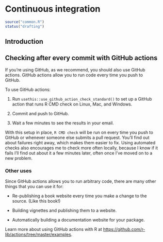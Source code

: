 # Continuous integration

```r
source("common.R")
status("drafting")
```

## Introduction

## Checking after every commit with GitHub actions {#gha}

If you're using GitHub, as we recommend, you should also use GitHub actions.
GitHub actions allow you to run code every time you push to GitHub.

To use GitHub actions:

1.  Run `usethis::use_github_action_check_standard()` to set up a GitHub action that runs R CMD check on Linux, Mac, and Windows.

2.  Commit and push to GitHub.

3.  Wait a few minutes to see the results in your email.

With this setup in place, `R CMD check` will be run on every time you push to GitHub or whenever someone else submits a pull request.
You'll find out about failures right away, which makes them easier to fix.
Using automated checks also encourages me to check more often locally, because I know if it fails I'll find out about it a few minutes later, often once I've moved on to a new problem.

### Other uses

Since GitHub actions allows you to run arbitrary code, there are many other things that you can use it for:

-   Re-publishing a book website every time you make a change to the source.
    (Like this book!)

-   Building vignettes and publishing them to a website.

-   Automatically building a documentation website for your package.

Learn more about using GitHub actions with R at <https://github.com/r-lib/actions/tree/master/examples>.
